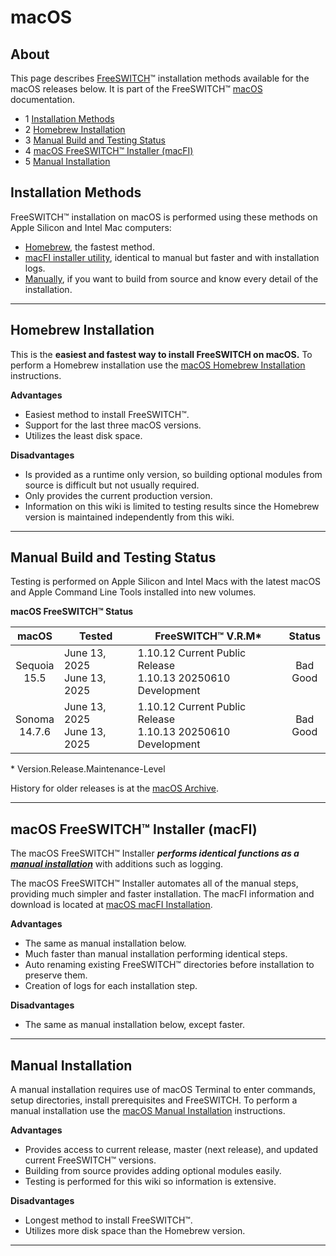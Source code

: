 # macOS

## About

This page describes [FreeSWITCH](https://en.wikipedia.org/wiki/FreeSWITCH)™ installation methods available for the macOS releases below. It is part of the FreeSWITCH™ [macOS](../index.mdx#about) documentation.  

* 1 [Installation Methods](#installation-methods)
* 2 [Homebrew Installation](#homebrew-installation)
* 3 [Manual Build and Testing Status](#manual-build-and-testing-status)
* 4 [macOS FreeSWITCH™ Installer (macFI)](#macos-freeswitch-installer-macfi)
* 5 [Manual Installation](#manual-installation)

## Installation Methods

FreeSWITCH™ installation on macOS is performed using these methods on Apple Silicon and Intel Mac computers:

* [Homebrew](#homebrew-installation), the fastest method.
* [macFI installer utility](#macos-freeswitch-installer-macfi), identical to manual but faster and with installation logs.
* [Manually](#manual-installation), if you want to build from source and know every detail of the installation.


---
## Homebrew Installation

This is the **easiest and fastest way to install FreeSWITCH on macOS.** To perform a Homebrew installation use the [macOS Homebrew Installation](./macOS-Homebrew-Installation_72253508.mdx#about) instructions.

**Advantages**

* Easiest method to install FreeSWITCH™.
* Support for the last three macOS versions.
* Utilizes the least disk space.

**Disadvantages**

* Is provided as a runtime only version, so building optional modules from source is difficult but not usually required.
* Only provides the current production version.
* Information on this wiki is limited to testing results since the Homebrew version is maintained independently from this wiki.
  
---
## Manual Build and Testing Status

Testing is performed on Apple Silicon and Intel Macs with the latest macOS and Apple Command Line Tools installed into new volumes.

 **macOS FreeSWITCH™ Status**

|       macOS        | Tested                           | **FreeSWITCH™** V.R.M\*                                          |   Status    |
| :----------------: | -------------------------------- | ---------------------------------------------------------------- | :---------: |
| Sequoia<br />15.5  | June 13, 2025<br />June 13, 2025 | 1.10.12 Current Public Release<br />1.10.13 20250610 Development | Bad<br>Good |
| Sonoma<br />14.7.6 | June 13, 2025<br />June 13, 2025 | 1.10.12 Current Public Release<br />1.10.13 20250610 Development | Bad<br>Good |

\* Version.Release.Maintenance-Level

History for older releases is at the [macOS Archive](../MacOS-Archive/index.mdx#about).

  
---

## macOS FreeSWITCH™ Installer (macFI)

The macOS FreeSWITCH™ Installer **_performs identical functions as a [manual installation](./macOS-Manual-Installation_13174557.mdx#about)_** with additions such as logging.

The macOS FreeSWITCH™ Installer automates all of the manual steps, providing much simpler and faster installation. The macFI information and download is located at [macOS macFI Installation](./macOS-macFI-Installation_1966731.mdx#about).  

**Advantages**

* The same as manual installation below.
* Much faster than manual installation performing identical steps.
* Auto renaming existing FreeSWITCH™ directories before installation to preserve them.
* Creation of logs for each installation step.

**Disadvantages**

* The same as manual installation below, except faster.

  
---

## Manual Installation

A manual installation requires use of macOS Terminal to enter commands, setup directories, install prerequisites and FreeSWITCH. To perform a manual installation use the [macOS Manual Installation](./macOS-Manual-Installation_13174557.mdx#about) instructions.

**Advantages**

* Provides access to current release, master (next release), and updated current FreeSWITCH™ versions.
* Building from source provides adding optional modules easily.
* Testing is performed for this wiki so information is extensive.

**Disadvantages**

* Longest method to install FreeSWITCH™.
* Utilizes more disk space than the Homebrew version.

  
---
